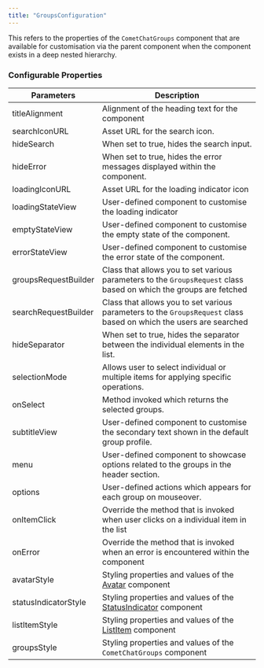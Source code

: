 ```yaml
---
title: "GroupsConfiguration"
---
```


This refers to the properties of the `CometChatGroups` component that are available for customisation via the parent component when the component exists in a deep nested hierarchy.

### Configurable Properties

| Parameters           | Description                                                                                                        |
| -------------------- | ------------------------------------------------------------------------------------------------------------------ |
| titleAlignment       | Alignment of the heading text for the component                                                                    |
| searchIconURL        | Asset URL for the search icon.                                                                                     |
| hideSearch           | When set to true, hides the search input.                                                                          |
| hideError            | When set to true, hides the error messages displayed within the component.                                         |
| loadingIconURL       | Asset URL for the loading indicator icon                                                                           |
| loadingStateView     | User-defined component to customise the loading indicator                                                          |
| emptyStateView       | User-defined component to customise the empty state of the component.                                              |
| errorStateView       | User-defined component to customise the error state of the component.                                              |
| groupsRequestBuilder | Class that allows you to set various parameters to the `GroupsRequest` class based on which the groups are fetched |
| searchRequestBuilder | Class that allows you to set various parameters to the `GroupsRequest` class based on which the users are searched |
| hideSeparator        | When set to true, hides the separator between the individual elements in the list.                                 |
| selectionMode        | Allows user to select individual or multiple items for applying specific operations.                               |
| onSelect             | Method invoked which returns the selected groups.                                                                  |
| subtitleView         | User-defined component to customise the secondary text shown in the default group profile.                         |
| menu                 | User-defined component to showcase options related to the groups in the header section.                            |
| options              | User-defined actions which appears for each group on mouseover.                                                    |
| onItemClick          | Override the method that is invoked when user clicks on a individual item in the list                              |
| onError              | Override the method that is invoked when an error is encountered within the component                              |
| avatarStyle          | Styling properties and values of the [Avatar](/web-elements/avatar) component                                 |
| statusIndicatorStyle | Styling properties and values of the [StatusIndicator](/web-elements/status-indicator) component              |
| listItemStyle        | Styling properties and values of the [ListItem](/web-elements/list-item) component                            |
| groupsStyle          | Styling properties and values of the `CometChatGroups` component                                                   |
